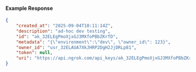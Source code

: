 #### Example Response

```json
{
	"created_at": "2025-09-04T10:11:14Z",
	"description": "ad-hoc dev testing",
	"id": "ak_32ELEgPmoXjxGJ3MXfoPBbZKrfD",
	"metadata": "{\"environment\":\"dev\", \"owner_id\": 123}",
	"owner_id": "usr_32ELAUA7XkJHRP2DgH2JjDRLp81",
	"token": null,
	"uri": "https://api.ngrok.com/api_keys/ak_32ELEgPmoXjxGJ3MXfoPBbZKrfD"
}
```
